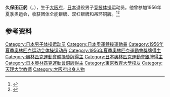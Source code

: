 {{NoteTA|G1=Sports}}
'''久保田正躬'''（{{jpn|j=久保田 正躬|hg=くぼた まさみ|rm=Kubota Masami}}，{{bd|1931年|12月6日||}}），生于[[大阪府|大阪府]]，[[日本|日本]]退役男子[[竞技体操|竞技体操]]运动员。他曾参加1956年夏季奥运会，收获团体全能银牌、双杠银牌和吊环铜牌。<ref>{{Cite web|title=Masami KUBOTA|url=https://www.olympic.org/masami-kubota|accessdate=2021-03-27|work=International Olympic Committee|archive-date=2017-03-27|archive-url=https://web.archive.org/web/20170327131548/https://www.olympic.org/masami-kubota}}</ref><ref name=sref>{{cite Sports-Reference |url=https://www.sports-reference.com/olympics/athletes/ku/masami-kubota-1.html |archive-url=https://web.archive.org/web/20200417182104/https://www.sports-reference.com/olympics/athletes/ku/masami-kubota-1.html |name=Masami Kubota |archive-date=2020-04-17 |accessdate=2012-06-30}}</ref>

== 参考资料 ==
{{reflist}}

{{Authority control}}
{{DEFAULTSORT:Kubota, Masami}}
[[Category:日本男子体操运动员|Category:日本男子体操运动员]]
[[Category:日本奧運體操運動員|Category:日本奧運體操運動員]]
[[Category:1956年夏季奥林匹克运动会体操运动员|Category:1956年夏季奥林匹克运动会体操运动员]]
[[Category:1956年夏季奧林匹克運動會獎牌得主|Category:1956年夏季奧林匹克運動會獎牌得主]]
[[Category:奧林匹克運動會體操獎牌得主|Category:奧林匹克運動會體操獎牌得主]]
[[Category:日本奧林匹克運動會銀牌得主|Category:日本奧林匹克運動會銀牌得主]]
[[Category:日本奧林匹克運動會銅牌得主|Category:日本奧林匹克運動會銅牌得主]]
[[Category:東京教育大學校友|Category:東京教育大學校友]]
[[Category:天理大学教师|Category:天理大学教师]]
[[Category:大阪府出身人物|Category:大阪府出身人物]]